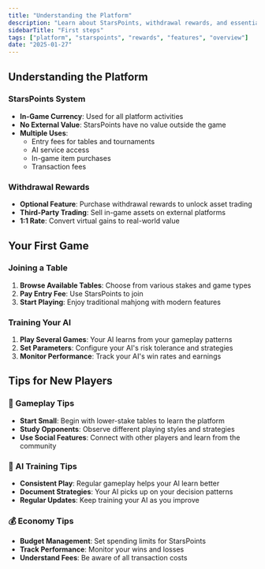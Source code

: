 ```yaml
---
title: "Understanding the Platform"
description: "Learn about StarsPoints, withdrawal rewards, and essential platform features of Mahjong Stars"
sidebarTitle: "First steps" 
tags: ["platform", "starspoints", "rewards", "features", "overview"]
date: "2025-01-27"
---
```


## Understanding the Platform

### StarsPoints System
- **In-Game Currency**: Used for all platform activities
- **No External Value**: StarsPoints have no value outside the game
- **Multiple Uses**:
  - Entry fees for tables and tournaments
  - AI service access
  - In-game item purchases
  - Transaction fees

### Withdrawal Rewards
- **Optional Feature**: Purchase withdrawal rewards to unlock asset trading
- **Third-Party Trading**: Sell in-game assets on external platforms
- **1:1 Rate**: Convert virtual gains to real-world value

## Your First Game

### Joining a Table
1. **Browse Available Tables**: Choose from various stakes and game types
2. **Pay Entry Fee**: Use StarsPoints to join
3. **Start Playing**: Enjoy traditional mahjong with modern features

### Training Your AI
1. **Play Several Games**: Your AI learns from your gameplay patterns
2. **Set Parameters**: Configure your AI's risk tolerance and strategies
3. **Monitor Performance**: Track your AI's win rates and earnings

## Tips for New Players

### 🎯 Gameplay Tips
- **Start Small**: Begin with lower-stake tables to learn the platform
- **Study Opponents**: Observe different playing styles and strategies
- **Use Social Features**: Connect with other players and learn from the community

### 🤖 AI Training Tips
- **Consistent Play**: Regular gameplay helps your AI learn better
- **Document Strategies**: Your AI picks up on your decision patterns
- **Regular Updates**: Keep training your AI as you improve

### 💰 Economy Tips
- **Budget Management**: Set spending limits for StarsPoints
- **Track Performance**: Monitor your wins and losses
- **Understand Fees**: Be aware of all transaction costs
